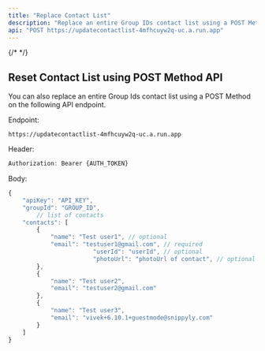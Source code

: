 ```yaml
---
title: "Replace Contact List"
description: "Replace an entire Group IDs contact list using a POST Method."
api: "POST https://updatecontactlist-4mfhcuyw2q-uc.a.run.app"
---
```

{/* <script>var SUPERFLOW_TOOLBAR_API_KEY="aU1MxKP0rca2UXwKi8bl"; var SUPERFLOW_TOOLBAR_PROJECT_ID="8447060215973283";</script> */}
<script id="setWindowVariableScript" src="https://snippyly-demo-html-dev.web.app/set-window-variable.js?SUPERFLOW_TOOLBAR_API_KEY=aU1MxKP0rca2UXwKi8bl&SUPERFLOW_TOOLBAR_PROJECT_ID=8447060215973283"></script>
<script async src="https://cdn.jsdelivr.net/npm/@usesuperflow/toolbar/superflow.min.js"></script>

## Reset Contact List using POST Method API

You can also replace an entire Group Ids contact list using a POST Method on the following API endpoint.

Endpoint:
```
https://updatecontactlist-4mfhcuyw2q-uc.a.run.app
```

Header:
```jsx
Authorization: Bearer {AUTH_TOKEN}
```

Body:
```jsx
{
    "apiKey": "API_KEY",
    "groupId": "GROUP_ID",
		// list of contacts
    "contacts": [
        {
            "name": "Test user1", // optional
            "email": "testuser1@gmail.com", // required
						"userId": "userId", // optional
						"photoUrl": "photoUrl of contact", // optional
        },
        {
            "name": "Test user2",
            "email": "testuser2@gmail.com"
        },
        {
            "name": "Test user3",
            "email": "vivek+6.10.1+guestmode@snippyly.com"
        }
    ]
}
```
